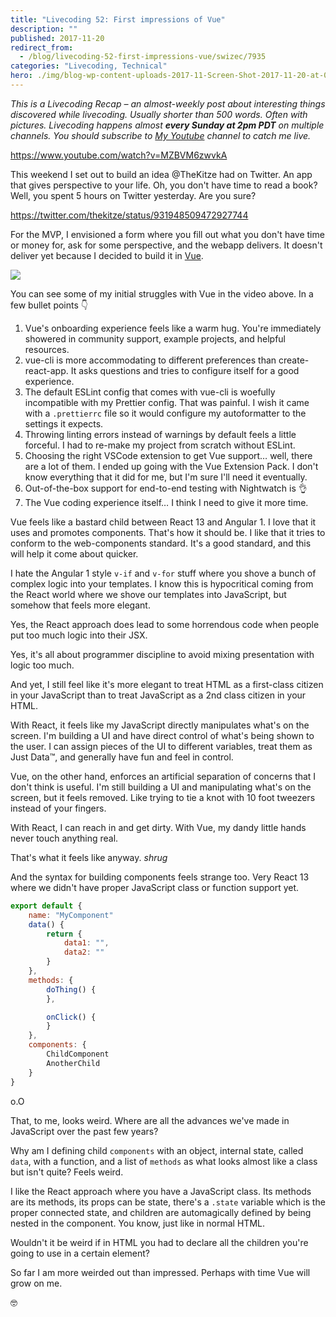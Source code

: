 ```yaml
---
title: "Livecoding 52: First impressions of Vue"
description: ""
published: 2017-11-20
redirect_from:
  - /blog/livecoding-52-first-impressions-vue/swizec/7935
categories: "Livecoding, Technical"
hero: ./img/blog-wp-content-uploads-2017-11-Screen-Shot-2017-11-20-at-09.16.40.png
---
```


_This is a Livecoding Recap – an almost-weekly post about interesting things discovered while livecoding. Usually shorter than 500 words. Often with pictures. Livecoding happens almost **every Sunday at 2pm PDT** on multiple channels. You should subscribe to [My Youtube](https://www.youtube.com/TheSwizec) channel to catch me live._

https://www.youtube.com/watch?v=MZBVM6zwvkA

This weekend I set out to build an idea @TheKitze had on Twitter. An app that gives perspective to your life. Oh, you don't have time to read a book? Well, you spent 5 hours on Twitter yesterday. Are you sure?

https://twitter.com/thekitze/status/931948509472927744

For the MVP, I envisioned a form where you fill out what you don't have time or money for, ask for some perspective, and the webapp delivers. It doesn't deliver yet because I decided to build it in [Vue](https://vuejs.org/).

![](./img/blog-wp-content-uploads-2017-11-Screen-Shot-2017-11-20-at-09.16.40.png)

You can see some of my initial struggles with Vue in the video above. In a few bullet points 👇

1.  Vue's onboarding experience feels like a warm hug. You're immediately showered in community support, example projects, and helpful resources.
2.  vue-cli is more accommodating to different preferences than create-react-app. It asks questions and tries to configure itself for a good experience.
3.  The default ESLint config that comes with vue-cli is woefully incompatible with my Prettier config. That was painful. I wish it came with a `.prettierrc` file so it would configure my autoformatter to the settings it expects.
4.  Throwing linting errors instead of warnings by default feels a little forceful. I had to re-make my project from scratch without ESLint.
5.  Choosing the right VSCode extension to get Vue support… well, there are a lot of them. I ended up going with the Vue Extension Pack. I don't know everything that it did for me, but I'm sure I'll need it eventually.
6.  Out-of-the-box support for end-to-end testing with Nightwatch is 👌
7.  The Vue coding experience itself… I think I need to give it more time.

Vue feels like a bastard child between React 13 and Angular 1. I love that it uses and promotes components. That's how it should be. I like that it tries to conform to the web-components standard. It's a good standard, and this will help it come about quicker.

I hate the Angular 1 style `v-if` and `v-for` stuff where you shove a bunch of complex logic into your templates. I know this is hypocritical coming from the React world where we shove our templates into JavaScript, but somehow that feels more elegant.

Yes, the React approach does lead to some horrendous code when people put too much logic into their JSX.

Yes, it's all about programmer discipline to avoid mixing presentation with logic too much.

And yet, I still feel like it's more elegant to treat HTML as a first-class citizen in your JavaScript than to treat JavaScript as a 2nd class citizen in your HTML.

With React, it feels like my JavaScript directly manipulates what's on the screen. I'm building a UI and have direct control of what's being shown to the user. I can assign pieces of the UI to different variables, treat them as Just Data™, and generally have fun and feel in control.

Vue, on the other hand, enforces an artificial separation of concerns that I don't think is useful. I'm still building a UI and manipulating what's on the screen, but it feels removed. Like trying to tie a knot with 10 foot tweezers instead of your fingers.

With React, I can reach in and get dirty. With Vue, my dandy little hands never touch anything real.

That's what it feels like anyway. _shrug_

And the syntax for building components feels strange too. Very React 13 where we didn't have proper JavaScript class or function support yet.

```javascript
export default {
    name: "MyComponent"
    data() {
        return {
            data1: "",
            data2: ""
        }
    },
    methods: {
        doThing() {
        },

        onClick() {
        }
    },
    components: {
        ChildComponent
        AnotherChild
    }
}
```

o.O

That, to me, looks weird. Where are all the advances we've made in JavaScript over the past few years?

Why am I defining child `components` with an object, internal state, called `data`, with a function, and a list of `methods` as what looks almost like a class but isn't quite? Feels weird.

I like the React approach where you have a JavaScript class. Its methods are its methods, its props can be state, there's a `.state` variable which is the proper connected state, and children are automagically defined by being nested in the component. You know, just like in normal HTML.

Wouldn't it be weird if in HTML you had to declare all the children you're going to use in a certain element?

So far I am more weirded out than impressed. Perhaps with time Vue will grow on me.

🤓
